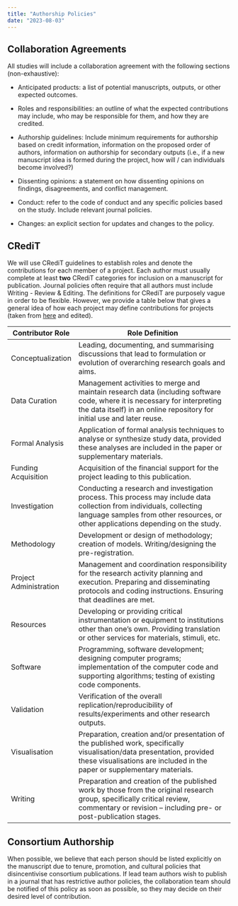 ```yaml
---
title: "Authorship Policies"
date: "2023-08-03"
---
```


## Collaboration Agreements

All studies will include a collaboration agreement with the following sections (non-exhaustive):

-   Anticipated products: a list of potential manuscripts, outputs, or other expected outcomes.

-   Roles and responsibilities: an outline of what the expected contributions may include, who may be responsible for them, and how they are credited.

-   Authorship guidelines: Include minimum requirements for authorship based on credit information, information on the proposed order of authors, information on authorship for secondary outputs (i.e., if a new manuscript idea is formed during the project, how will / can individuals become involved?)

-   Dissenting opinions: a statement on how dissenting opinions on findings, disagreements, and conflict management.

-   Conduct: refer to the code of conduct and any specific policies based on the study. Include relevant journal policies.

-   Changes: an explicit section for updates and changes to the policy.

## CRediT

We will use CRediT guidelines to establish roles and denote the contributions for each member of a project. Each author must usually complete at least **two** CRediT categories for inclusion on a manuscript for publication. Journal policies often require that all authors must include Writing - Review & Editing. The definitions for CRediT are purposely vague in order to be flexible. However, we provide a table below that gives a general idea of how each project may define contributions for projects (taken from [here](https://manyprimates.github.io/authorship/) and edited).

| Contributor Role       | Role Definition                                                                                                                                                                                             |
|------------------------|-------------------------------------------------------------------------------------------------------------------------------------------------------------------------------------------------------------|
| Conceptualization      | Leading, documenting, and summarising discussions that lead to formulation or evolution of overarching research goals and aims.                                                                             |
| Data Curation          | Management activities to merge and maintain research data (including software code, where it is necessary for interpreting the data itself) in an online repository for initial use and later reuse.        |
| Formal Analysis        | Application of formal analysis techniques to analyse or synthesize study data, provided these analyses are included in the paper or supplementary materials.                                                |
| Funding Acquisition    | Acquisition of the financial support for the project leading to this publication.                                                                                                                           |
| Investigation          | Conducting a research and investigation process. This process may include data collection from individuals, collecting language samples from other resources, or other applications depending on the study. |
| Methodology            | Development or design of methodology; creation of models. Writing/designing the pre-registration.                                                                                                           |
| Project Administration | Management and coordination responsibility for the research activity planning and execution. Preparing and disseminating protocols and coding instructions. Ensuring that deadlines are met.                |
| Resources              | Developing or providing critical instrumentation or equipment to institutions other than one's own. Providing translation or other services for materials, stimuli, etc.                                    |
| Software               | Programming, software development; designing computer programs; implementation of the computer code and supporting algorithms; testing of existing code components.                                         |
| Validation             | Verification of the overall replication/reproducibility of results/experiments and other research outputs.                                                                                                  |
| Visualisation          | Preparation, creation and/or presentation of the published work, specifically visualisation/data presentation, provided these visualisations are included in the paper or supplementary materials.          |
| Writing                | Preparation and creation of the published work by those from the original research group, specifically critical review, commentary or revision -- including pre- or post-publication stages.                |

## Consortium Authorship

When possible, we believe that each person should be listed explicitly on the manuscript due to tenure, promotion, and cultural policies that disincentivise consortium publications. If lead team authors wish to publish in a journal that has restrictive author policies, the collaboration team should be notified of this policy as soon as possible, so they may decide on their desired level of contribution.
